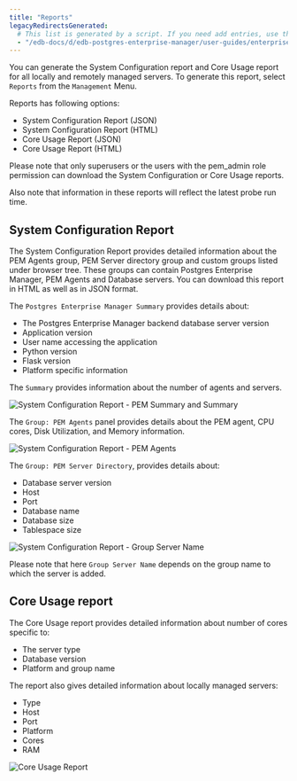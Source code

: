 ```yaml
---
title: "Reports"
legacyRedirectsGenerated:
  # This list is generated by a script. If you need add entries, use the `legacyRedirects` key.
  - "/edb-docs/d/edb-postgres-enterprise-manager/user-guides/enterprise-features-guide/8.0/reports.html"
---
```


You can generate the System Configuration report and Core Usage report for all locally and remotely managed servers. To generate this report, select `Reports` from the `Management` Menu.

Reports has following options:

-   System Configuration Report (JSON)
-   System Configuration Report (HTML)
-   Core Usage Report (JSON)
-   Core Usage Report (HTML)

Please note that only superusers or the users with the pem_admin role permission can download the System Configuration or Core Usage reports.

Also note that information in these reports will reflect the latest probe run time.

## System Configuration Report

The System Configuration Report provides detailed information about the PEM Agents group, PEM Server directory group and custom groups listed under browser tree. These groups can contain Postgres Enterprise Manager, PEM Agents and Database servers. You can download this report in HTML as well as in JSON format.

The `Postgres Enterprise Manager Summary` provides details about:

-   The Postgres Enterprise Manager backend database server version
-   Application version
-   User name accessing the application
-   Python version
-   Flask version
-   Platform specific information

The `Summary` provides information about the number of agents and servers.

![System Configuration Report - PEM Summary and Summary](../images/system_configuration_report_pem_summary_and_summary.png)

The `Group: PEM Agents` panel provides details about the PEM agent, CPU cores, Disk Utilization, and Memory information.

![System Configuration Report - PEM Agents](../images/system_configuration_report_pem_agents.png)

The `Group: PEM Server Directory`, provides details about:

-   Database server version
-   Host
-   Port
-   Database name
-   Database size
-   Tablespace size

![System Configuration Report - Group Server Name](../images/system_configuration_report_pem_server_directory.png)

Please note that here `Group Server Name` depends on the group name to which the server is added.

## Core Usage report

The Core Usage report provides detailed information about number of cores specific to:

-   The server type
-   Database version
-   Platform and group name

The report also gives detailed information about locally managed servers:

-   Type
-   Host
-   Port
-   Platform
-   Cores
-   RAM

![Core Usage Report](../images/core_usage_report.png)
